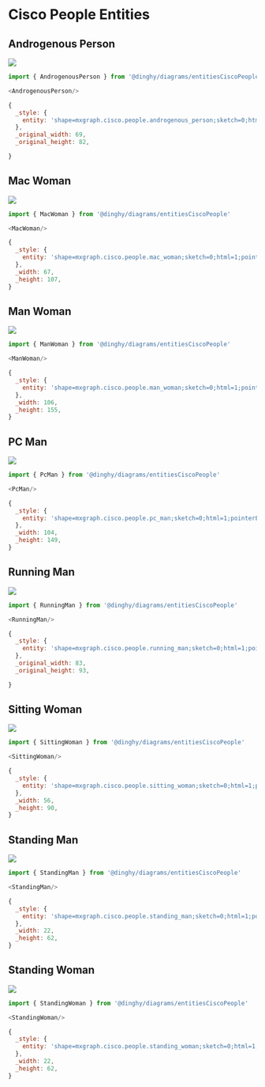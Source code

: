
# Cisco People Entities


## Androgenous Person

<Tabs>
  <TabItem value="Preview">

![](./androgenous-person.png#drawio)

  </TabItem>
  <TabItem value="Usage">
    
```js
import { AndrogenousPerson } from '@dinghy/diagrams/entitiesCiscoPeople'

<AndrogenousPerson/>
```

  </TabItem>
  <TabItem value="Definition">
    
```js
{
  _style: {
    entity: 'shape=mxgraph.cisco.people.androgenous_person;sketch=0;html=1;pointerEvents=1;dashed=0;fillColor=#036897;strokeColor=#ffffff;strokeWidth=2;verticalLabelPosition=bottom;verticalAlign=top;align=center;outlineConnect=0;',
  },
  _original_width: 69,
  _original_height: 82,

}
```

  </TabItem>
</Tabs>


## Mac Woman

<Tabs>
  <TabItem value="Preview">

![](./mac-woman.png#drawio)

  </TabItem>
  <TabItem value="Usage">
    
```js
import { MacWoman } from '@dinghy/diagrams/entitiesCiscoPeople'

<MacWoman/>
```

  </TabItem>
  <TabItem value="Definition">
    
```js
{
  _style: {
    entity: 'shape=mxgraph.cisco.people.mac_woman;sketch=0;html=1;pointerEvents=1;dashed=0;fillColor=#036897;strokeColor=#ffffff;strokeWidth=2;verticalLabelPosition=bottom;verticalAlign=top;align=center;outlineConnect=0;',
  },
  _width: 67,
  _height: 107,
}
```

  </TabItem>
</Tabs>


## Man Woman

<Tabs>
  <TabItem value="Preview">

![](./man-woman.png#drawio)

  </TabItem>
  <TabItem value="Usage">
    
```js
import { ManWoman } from '@dinghy/diagrams/entitiesCiscoPeople'

<ManWoman/>
```

  </TabItem>
  <TabItem value="Definition">
    
```js
{
  _style: {
    entity: 'shape=mxgraph.cisco.people.man_woman;sketch=0;html=1;pointerEvents=1;dashed=0;fillColor=#036897;strokeColor=#ffffff;strokeWidth=2;verticalLabelPosition=bottom;verticalAlign=top;align=center;outlineConnect=0;',
  },
  _width: 106,
  _height: 155,
}
```

  </TabItem>
</Tabs>


## PC Man

<Tabs>
  <TabItem value="Preview">

![](./pc-man.png#drawio)

  </TabItem>
  <TabItem value="Usage">
    
```js
import { PcMan } from '@dinghy/diagrams/entitiesCiscoPeople'

<PcMan/>
```

  </TabItem>
  <TabItem value="Definition">
    
```js
{
  _style: {
    entity: 'shape=mxgraph.cisco.people.pc_man;sketch=0;html=1;pointerEvents=1;dashed=0;fillColor=#036897;strokeColor=#ffffff;strokeWidth=2;verticalLabelPosition=bottom;verticalAlign=top;align=center;outlineConnect=0;',
  },
  _width: 104,
  _height: 149,
}
```

  </TabItem>
</Tabs>


## Running Man

<Tabs>
  <TabItem value="Preview">

![](./running-man.png#drawio)

  </TabItem>
  <TabItem value="Usage">
    
```js
import { RunningMan } from '@dinghy/diagrams/entitiesCiscoPeople'

<RunningMan/>
```

  </TabItem>
  <TabItem value="Definition">
    
```js
{
  _style: {
    entity: 'shape=mxgraph.cisco.people.running_man;sketch=0;html=1;pointerEvents=1;dashed=0;fillColor=#036897;strokeColor=#ffffff;strokeWidth=2;verticalLabelPosition=bottom;verticalAlign=top;align=center;outlineConnect=0;',
  },
  _original_width: 83,
  _original_height: 93,

}
```

  </TabItem>
</Tabs>


## Sitting Woman

<Tabs>
  <TabItem value="Preview">

![](./sitting-woman.png#drawio)

  </TabItem>
  <TabItem value="Usage">
    
```js
import { SittingWoman } from '@dinghy/diagrams/entitiesCiscoPeople'

<SittingWoman/>
```

  </TabItem>
  <TabItem value="Definition">
    
```js
{
  _style: {
    entity: 'shape=mxgraph.cisco.people.sitting_woman;sketch=0;html=1;pointerEvents=1;dashed=0;fillColor=#036897;strokeColor=#ffffff;strokeWidth=2;verticalLabelPosition=bottom;verticalAlign=top;align=center;outlineConnect=0;',
  },
  _width: 56,
  _height: 90,
}
```

  </TabItem>
</Tabs>


## Standing Man

<Tabs>
  <TabItem value="Preview">

![](./standing-man.png#drawio)

  </TabItem>
  <TabItem value="Usage">
    
```js
import { StandingMan } from '@dinghy/diagrams/entitiesCiscoPeople'

<StandingMan/>
```

  </TabItem>
  <TabItem value="Definition">
    
```js
{
  _style: {
    entity: 'shape=mxgraph.cisco.people.standing_man;sketch=0;html=1;pointerEvents=1;dashed=0;fillColor=#036897;strokeColor=#ffffff;strokeWidth=2;verticalLabelPosition=bottom;verticalAlign=top;align=center;outlineConnect=0;',
  },
  _width: 22,
  _height: 62,
}
```

  </TabItem>
</Tabs>


## Standing Woman

<Tabs>
  <TabItem value="Preview">

![](./standing-woman.png#drawio)

  </TabItem>
  <TabItem value="Usage">
    
```js
import { StandingWoman } from '@dinghy/diagrams/entitiesCiscoPeople'

<StandingWoman/>
```

  </TabItem>
  <TabItem value="Definition">
    
```js
{
  _style: {
    entity: 'shape=mxgraph.cisco.people.standing_woman;sketch=0;html=1;pointerEvents=1;dashed=0;fillColor=#036897;strokeColor=#ffffff;strokeWidth=2;verticalLabelPosition=bottom;verticalAlign=top;align=center;outlineConnect=0;',
  },
  _width: 22,
  _height: 62,
}
```

  </TabItem>
</Tabs>

